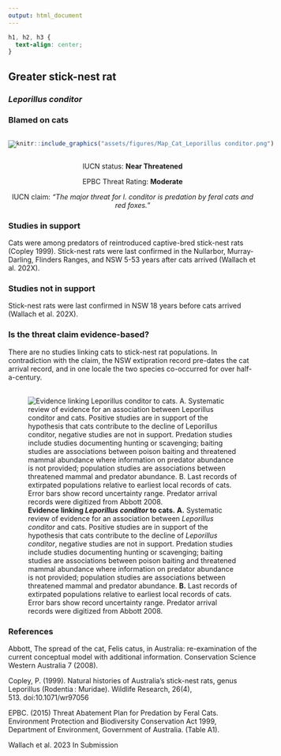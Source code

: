 ```yaml
---
output: html_document
---
```

```css
h1, h2, h3 {
  text-align: center;
}
```

## **Greater stick-nest rat**
### *Leporillus conditor*
### Blamed on cats

:::: {style="display: flex;"}

[![](assets/photos/Leporillus conditor.png)](https://www.inaturalist.org/photos/470262?size=original)

::: {}

:::

::: {}
  ```r
  knitr::include_graphics("assets/figures/Map_Cat_Leporillus conditor.png")
  ```
:::

::::
<center>
IUCN status: **Near Threatened**

EPBC Threat Rating: **Moderate**

IUCN claim: *"The major threat for l. conditor is predation by feral cats and red foxes."*

</center>

### Studies in support

Cats were among predators of reintroduced captive-bred stick-nest rats (Copley 1999). Stick-nest rats were last confirmed in the Nullarbor, Murray-Darling, Flinders Ranges, and NSW 5-53 years after cats arrived (Wallach et al. 202X).

### Studies not in support

Stick-nest rats were last confirmed in NSW 18 years before cats arrived (Wallach et al. 202X).

### Is the threat claim evidence-based?

There are no studies linking cats to stick-nest rat populations. In contradiction with the claim, the NSW extipration record pre-dates the cat arrival record, and in one locale the two species co-occurred for over half-a-century.
<br>
<br>

![**Evidence linking *Leporillus conditor* to cats.** **A.** Systematic review of evidence for an association between *Leporillus conditor* and cats. Positive studies are in support of the hypothesis that cats contribute to the decline of *Leporillus conditor*, negative studies are not in support. Predation studies include studies documenting hunting or scavenging; baiting studies are associations between poison baiting and threatened mammal abundance where information on predator abundance is not provided; population studies are associations between threatened mammal and predator abundance. **B.** Last records of extirpated populations relative to earliest local records of cats. Error bars show record uncertainty range. Predator arrival records were digitized from Abbott 2008.](assets/figures/Main_Evidence_Cat_Leporillus conditor.png)

### References

Abbott, The spread of the cat, Felis catus, in Australia: re-examination of the current conceptual model with additional information. Conservation Science Western Australia 7 (2008).

Copley, P. (1999). Natural histories of Australia’s stick-nest rats, genus Leporillus (Rodentia : Muridae). Wildlife Research, 26(4), 513. doi:10.1071/wr97056

EPBC. (2015) Threat Abatement Plan for Predation by Feral Cats. Environment Protection and Biodiversity Conservation Act 1999, Department of Environment, Government of Australia. (Table A1).

Wallach et al. 2023 In Submission

